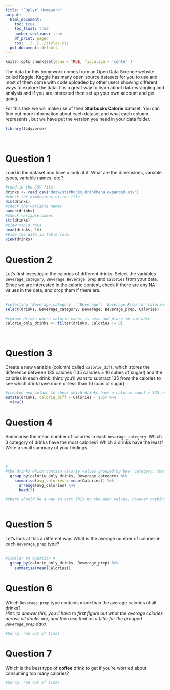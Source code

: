 ```yaml
---
title: "`Dplyr` Homework"
output:
  html_document:
    toc: true
    toc_float: true
    number_sections: true
    df_print: paged
    css: ../../../styles.css
  pdf_document: default
---
```



```r
knitr::opts_chunk$set(echo = TRUE, fig.align = 'center')
```


The data for this homework comes from an Open Data Science website called Kaggle. Kaggle has many open source datasets for you to use and most of them come with code uploaded by other users showing different ways to explore the data. It is a great way to learn about data-wrangling and analysis and if you are interested then set up your own account and get going. 

For this task we will make use of their **Starbucks Calorie** dataset. You can find out more information about each dataset and what each column represents \href{https://www.kaggle.com/starbucks/starbucks-menu}{https://www.kaggle.com/starbucks/starbucks-menu}, but we have put the version you need in your data folder.   


```r
library(tidyverse)
```

<br>

# Question 1

Load in the dataset and have a look at it. What are the dimensions, variable types, variable names, etc.?
```r
#read in the CSV file
drinks <- read_csv("data/starbucks_drinkMenu_expanded.csv")
#check the dimensions of the file
dim(drinks)
#check the variable names
names(drinks)
#check variable names
str(drinks)
#view top10 rows
head(drinks, 10)
#View the data in table form
view(drinks)
```


# Question 2

Let's first investigate the calories of different drinks. Select the variables `Beverage_category`, `Beverage`, `Beverage prep` and `Calories` from your data. Since we are interested in the calorie content, check if there are any NA values in the data, and drop them if there are.   
<br>
```r
#selecting 'Beverage_category', 'Beverage', 'Beverage Prep' & 'calories'
select(drinks, Beverage_category, Beverage, Beverage_prep, Calories)

#remove drinks where calorie count is zero and place in variable
calorie_only_drinks <- filter(drinks, Calories != 0)
  
  
```


# Question 3
Create a new variable (column) called `calorie_diff`, which stores the difference between 135 calories (135 calories = 10 cubes of sugar!) and the calories in each drink.
(hint: you'll want to subtract 135 from the calories to see which drink have more or less than 10 cups of sugar). 
<br>

```r
#created new column to check which drinks have a calorie count > 135 and place in table format
mutate(drinks, calorie_diff = Calories - 135) %>% 
  view()
```



# Question 4

Summarise the mean number of calories in each `beverage_category`.  Which 3 category of drinks have the most calories? Which 3 drinks have the least? Write a small summary of your findings.  

<br>
```r
# 
#the drinks which contain calorie values grouped by bev. category, then summarised 
  group_by(calorie_only_drinks, Beverage_category) %>%
    summarise(avg_calories = mean(Calories)) %>% 
      arrange(avg_calories) %>% 
      head(3)

#there should be a way to sort this by the mean values, however nothing I tried worked!
    
```



# Question 5

Let's look at this a different way. What is the average number of calories in each `Beverage_prep` type?    
<br>

```r
#Similar to question 4
  group_by(calorie_only_drinks, Beverage_prep) %>% 
    summarise(mean(Calories))
```


# Question 6

Which `Beverage_prep` type contains more than the average calories of all drinks?   
*Hint: to answer this, you'll have to first figure out what the average calories across all drinks are, and then use that as a filter for the grouped `Beverage_prep` data.*

```r
#Sorry, ran out of time!
```



# Question 7

Which is the best type of **coffee** drink to get if you're worried about consuming too many calories? 
```r
#Sorry, ran out of time!
```








